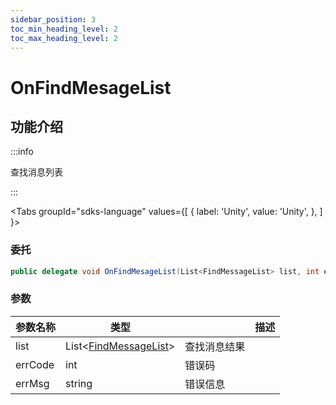 ```yaml
---
sidebar_position: 3
toc_min_heading_level: 2
toc_max_heading_level: 2
---
```


# OnFindMesageList

## 功能介绍

:::info

查找消息列表

:::

<Tabs
groupId="sdks-language"
values={[
{ label: 'Unity', value: 'Unity', },
]
}>

<TabItem value="Unity">

### 委托

```C# showLineNumbers
public delegate void OnFindMesageList(List<FindMessageList> list, int errCode, string errMsg);
```

### 参数

| 参数名称 | 类型                           || 描述     |
| -------- | -------------------------------------------------------------------------------------- | -------- | -------- |
| list | List<[FindMessageList](/class/message/FindMessageList.mdx)> | 查找消息结果 |
| errCode | int | 错误码 |
| errMsg | string |错误信息 |

</TabItem>

</Tabs>
